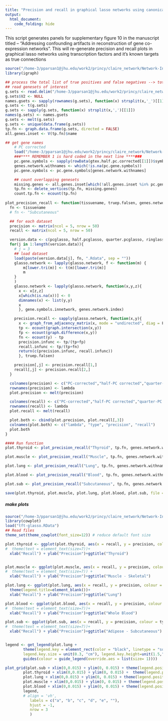 ```yaml
---
title: "Precision and recall in graphical lasso networks using canonical pathway databases with transcription-factor-targets"
output:
  html_document:
    code_folding: hide
---
```



This script generates panels for supplementary figure 10 in the manuscript titled -- "Addressing confounding artifacts in reconstruction of gene co-expression networks".
This will re-generate precision and recall plots in graphical lasso networks using transcription factors and it's known targets as true connections

```r
source("/home-3/pparsan1@jhu.edu/work2/princy/claire_network/Network-Inference/gtex_networks/src/config")
library(igraph)

## process the total list of true positives and false negatives --> total gene-gene pairs from the genesets
## read genesets of interest
g.sets <- read.delim("/home-3/pparsan1@jhu.edu/work2/princy/claire_network/Network-Inference/gtex_networks/data/genesets/tft.txt", header = F, stringsAsFactors = F, row.names = 1)
g.sets$V2 <- NULL
names.gsets <- sapply(rownames(g.sets), function(x) strsplit(x,'_')[[1]][1])
g.sets <- t(g.sets)
g.sets <- sapply(g.sets, function(x) strsplit(x,',')[[1]])
names(g.sets) <- names.gsets
g.sets <- melt(g.sets)
g.sets <- unique(data.frame(g.sets))
tp.fn <- graph.data.frame(g.sets, directed = FALSE)
all.genes.inset <- V(tp.fn)$name

## get gene names
    # PC corrected
    load("/home-3/pparsan1@jhu.edu/work2/princy/claire_network/Network-Inference/gtex_networks/data/gtex_half_pc_corrected.Rdata")
    ###**** REMEMBER 1 is hard coded in the next line ****###
    pc.gene.symbols <- sapply(rowData(gtex.half.pc.corrected[[1]])$symbol, function(x) x[[1]][1])
    genes.network.withnames <- which(!is.na(pc.gene.symbols))
    pc.gene.symbols <- pc.gene.symbols[genes.network.withnames]

    ## count overlapping genesets
    missing.genes <- all.genes.inset[which(!all.genes.inset %in% pc.gene.symbols)]
    tp.fn <- delete_vertices(tp.fn, missing.genes)
    count.tp.fn <- ecount(tp.fn)
    
plot_precision_recall <- function(tissuename, truep.falsen, genes.network.index, gene.symbols.innetwork ){
  fn <- tissuename
  # fn <- "Subcutaneous"

  ## for each dataset
  precision <- matrix(ncol = 5, nrow = 50)
  recall <- matrix(ncol = 5, nrow = 50)

  version.data <- c(pcglasso, half.pcglasso, quarter.pcglasso, ringlasso, rawglasso)
  for(j in 1:length(version.data)){
    # j = 3
    ## load dataset
    load(paste(version.data[j], fn, ".Rdata", sep = ""))
    glasso.network <- lapply(glasso.network, f <- function(m) {
        m[lower.tri(m)] <- t(m)[lower.tri(m)]
        m
    }
    )
    glasso.network <- lapply(glasso.network, function(x,y,z){
      x <- x[z,z]
      x[which(is.na(x))] <- 0
      dimnames(x) <- list(y,y)
      x
      }, gene.symbols.innetwork, genes.network.index)

    precision.recall <- sapply(glasso.network, function(x,y){
      x <- graph_from_adjacency_matrix(x, mode = "undirected", diag = F, weighted = T)
      tp <- ecount(graph.intersection(x,y))
      fp <- ecount(graph.difference(x,y))
      fn <- ecount(y) - tp
      precision.infunc <- tp/(tp+fp)
      recall.infunc <- tp/(tp+fn)
      return(c(precision.infunc, recall.infunc))
      }, truep.falsen)

    precision[,j] <- precision.recall[1,]
    recall[,j] <- precision.recall[2,]
  }

  colnames(precision) <- c("PC-corrected","half-PC corrected","quarter-PC corrected", "RIN corrected", "uncorrected")
  rownames(precision) <- lambda
  plot.precision <- melt(precision)

  colnames(recall) <- c("PC-corrected","half-PC corrected","quarter-PC corrected", "RIN corrected", "uncorrected")
  rownames(recall) <- lambda
  plot.recall <- melt(recall)

  plot.both <- cbind(plot.precision, plot.recall[,3])
  colnames(plot.both) <- c("lambda", "type", "precision", "recall")
  plot.both
}

#### Run function
plot.thyroid <- plot_precision_recall("Thyroid", tp.fn, genes.network.withnames, pc.gene.symbols)

plot.muscle <- plot_precision_recall("Muscle", tp.fn, genes.network.withnames, pc.gene.symbols)

plot.lung <- plot_precision_recall("Lung", tp.fn, genes.network.withnames, pc.gene.symbols)

plot.blood <- plot_precision_recall("Blood", tp.fn, genes.network.withnames, pc.gene.symbols)

plot.sub <- plot_precision_recall("Subcutaneous", tp.fn, genes.network.withnames, pc.gene.symbols)

save(plot.thyroid, plot.muscle, plot.lung, plot.blood, plot.sub, file = "tft-glasso.RData")
```

##### make plots 
```r
source("/home-3/pparsan1@jhu.edu/work2/princy/claire_network/Network-Inference/gtex_networks/src/config")
library(cowplot)
load("tft-glasso.RData")
## Read files
theme_set(theme_cowplot(font_size=12)) # reduce default font size

plot.thyroid <- ggplot(plot.thyroid, aes(x = recall, y = precision, colour = type)) + geom_point(size = 0.3) + 
#  theme(text = element_text(size=7))+
  xlab("Recall") + ylab("Precision")+ggtitle("Thyroid")


plot.muscle <- ggplot(plot.muscle, aes(x = recall, y = precision, colour = type)) + geom_point(size = 0.3) + 
#  theme(text = element_text(size=7)) +
  xlab("Recall") + ylab("Precision")+ggtitle("Muscle - Skeletal")

plot.lung <- ggplot(plot.lung, aes(x = recall, y = precision, colour = type)) + geom_point(size = 0.3) + 
  theme(legend.title=element_blank())+
  xlab("Recall") + ylab("Precision")+ggtitle("Lung")

plot.blood <- ggplot(plot.blood, aes(x = recall, y = precision, colour = type)) + geom_point(size = 0.3) + 
#  theme(text = element_text(size=7))+
  xlab("Recall") + ylab("Precision")+ggtitle("Whole Blood")

plot.sub <- ggplot(plot.sub, aes(x = recall, y = precision, colour = type)) + geom_point(size = 0.3) + 
#  theme(text = element_text(size=7))+
  xlab("Recall") + ylab("Precision")+ggtitle("Adipose - Subcutaneous")


legend <- get_legend(plot.lung +
        theme(legend.key = element_rect(color = "black", linetype = "solid", size = 0.5),
        legend.key.size = unit(0.3, "cm"), legend.key.height=unit(1.5,"line")) + 
        guides(colour = guide_legend(override.aes = list(size= 1))))

plot_grid(plot.sub + xlim(0,0.015) + ylim(0, 0.015) + theme(legend.position="none"),
        plot.thyroid + xlim(0,0.015) + ylim(0, 0.015) +  theme(legend.position="none"),
        plot.lung + xlim(0,0.015) + ylim(0, 0.015) + theme(legend.position="none"),
        plot.muscle + xlim(0,0.015) + ylim(0, 0.015) + theme(legend.position="none"),
        plot.blood + xlim(0,0.015) + ylim(0, 0.015) + theme(legend.position="none"),
        legend,
        # align = 'vh',
           labels = c("a", "b", "c", "d", "e", ""),
           hjust = -1,
           nrow = 3
           )
```
